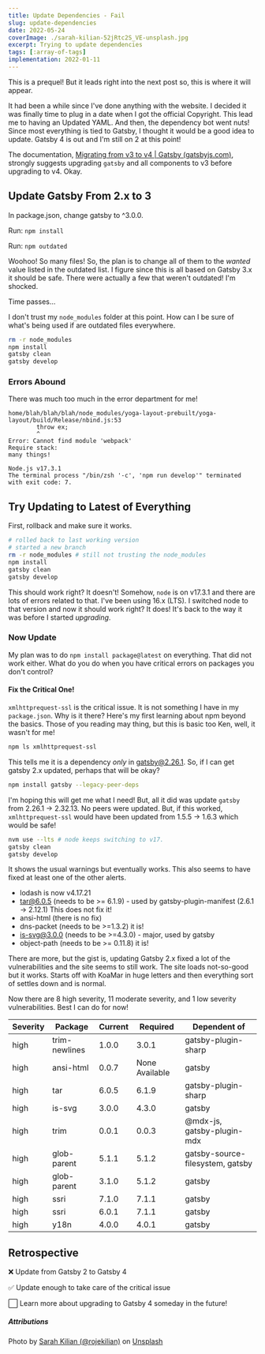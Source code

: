 ```yaml
---
title: Update Dependencies - Fail
slug: update-dependencies
date: 2022-05-24
coverImage: ./sarah-kilian-52jRtc2S_VE-unsplash.jpg
excerpt: Trying to update dependencies
tags: [:array-of-tags]
implementation: 2022-01-11
---
```


<Info>

This is a prequel! But it leads right into the next post so, this is where it will appear.

</Info>

It had been a while since I've done anything with the website. I decided it was finally time to plug in a date when I got the official Copyright. This lead me to having an Updated YAML. And then, the dependency bot went nuts! Since most everything is tied to Gatsby, I thought it would be a good idea to update. Gatsby 4 is out and I'm still on 2 at this point!

The documentation, [Migrating from v3 to v4 | Gatsby (gatsbyjs.com)](https://www.gatsbyjs.com/docs/reference/release-notes/migrating-from-v3-to-v4/), strongly suggests upgrading `gatsby` and all components to v3 before upgrading to v4. Okay.

## Update Gatsby From 2.x to 3

In package.json, change gatsby to ^3.0.0.

Run: `npm install`

Run: `npm outdated`

Woohoo! So many files! So, the plan is to change all of them to the _wanted_ value listed in the outdated list. I figure since this is all based on Gatsby 3.x it should be safe. There were actually a few that weren't outdated! I'm shocked.

Time passes…

I don't trust my `node_modules` folder at this point. How can I be sure of what's being used if are outdated files everywhere.

```bash
rm -r node_modules
npm install
gatsby clean
gatsby develop
```

### Errors Abound

There was much too much in the error department for me!

```
home/blah/blah/blah/node_modules/yoga-layout-prebuilt/yoga-layout/build/Release/nbind.js:53
        throw ex;
        ^
Error: Cannot find module 'webpack'
Require stack:
many things!

Node.js v17.3.1
The terminal process "/bin/zsh '-c', 'npm run develop'" terminated with exit code: 7.
```

## Try Updating to Latest of Everything

First, rollback and make sure it works.

```bash
# rolled back to last working version
# started a new branch
rm -r node_modules # still not trusting the node_modules
npm install
gatsby clean
gatsby develop
```

This should work right? It doesn't! Somehow, `node` is on v17.3.1 and there are lots of errors related to that. I've been using 16.x (LTS). I switched node to that version and now it should work right? It does! It's back to the way it was before I started _upgrading_.

### Now Update

My plan was to do `npm install package@latest` on everything. That did not work either. What do you do when you have critical errors on packages you don't control?

#### Fix the Critical One!

`xmlhttprequest-ssl` is the critical issue. It is not something I have in my `package.json`. Why is it there? Here's my first learning about npm beyond the basics. Those of you reading may thing, but this is basic too Ken, well, it wasn't for me!

```bash
npm ls xmlhttprequest-ssl
```

This tells me it is a dependency _only_ in gatsby@2.26.1. So, if I can get gatsby 2.x updated, perhaps that will be okay?

```bash
npm install gatsby --legacy-peer-deps
```

I'm hoping this will get me what I need! But, all it did was update `gatsby` from 2.26.1 -> 2.32.13. No peers were updated. But, if this worked, `xmlhttprequest-ssl` would have been updated from 1.5.5 -> 1.6.3 which would be safe!

```bash
nvm use --lts # node keeps switching to v17.
gatsby clean
gatsby develop
```

It shows the usual warnings but eventually works. This also seems to have fixed at least one of the other alerts.

- lodash is now v4.17.21
- tar@6.0.5 (needs to be >= 6.1.9) - used by gatsby-plugin-manifest (2.6.1 -> 2.12.1) This does not fix it!
- ansi-html (there is no fix)
- dns-packet (needs to be >=1.3.2) it is!
- is-svg@3.0.0 (needs to be >=4.3.0) - major, used by gatsby
- object-path (needs to be >= 0.11.8) it is!

There are more, but the gist is, updating Gatsby 2.x fixed a lot of the vulnerabilities and the site seems to still work. The site loads not-so-good but it works. Starts off with KoaMar in huge letters and then everything sort of settles down and is normal.

Now there are 8 high severity, 11 moderate severity, and 1 low severity vulnerabilities. Best I can do for now!

| Severity | Package       | Current | Required       | Dependent of                     |
| -------- | ------------- | ------- | -------------- | -------------------------------- |
| high     | trim-newlines | 1.0.0   | 3.0.1          | gatsby-plugin-sharp              |
| high     | ansi-html     | 0.0.7   | None Available | gatsby                           |
| high     | tar           | 6.0.5   | 6.1.9          | gatsby-plugin-sharp              |
| high     | is-svg        | 3.0.0   | 4.3.0          | gatsby                           |
| high     | trim          | 0.0.1   | 0.0.3          | @mdx-js, gatsby-plugin-mdx       |
| high     | glob-parent   | 5.1.1   | 5.1.2          | gatsby-source-filesystem, gatsby |
| high     | glob-parent   | 3.1.0   | 5.1.2          | gatsby                           |
| high     | ssri          | 7.1.0   | 7.1.1          | gatsby                           |
| high     | ssri          | 6.0.1   | 7.1.1          | gatsby                           |
| high     | y18n          | 4.0.0   | 4.0.1          | gatsby                           |

## Retrospective

❌ Update from Gatsby 2 to Gatsby 4

✅ Update enough to take care of the critical issue

⬜ Learn more about upgrading to Gatsby 4 someday in the future!

##### Attributions

Photo by [Sarah Kilian (@rojekilian)](https://unsplash.com/@rojekilian?utm_source=unsplash&utm_medium=referral&utm_content=creditCopyText) on [Unsplash](https://unsplash.com/s/photos/accident?utm_source=unsplash&utm_medium=referral&utm_content=creditCopyText)
